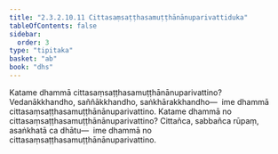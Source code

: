 ```yaml
---
title: "2.3.2.10.11 Cittasaṃsaṭṭhasamuṭṭhānānuparivattiduka"
tableOfContents: false
sidebar:
  order: 3
type: "tipitaka"
basket: "ab"
book: "dhs"
---
```



<DynamicBreadcrumb />

<Division number="1211" book="dhs" bookNo="29" page="239">

<Paragraph number="1907" book="dhs">
Katame dhammā cittasaṃsaṭṭhasamuṭṭhānānuparivattino? Vedanākkhandho, saññākkhandho, saṅkhārakkhandho—  ime dhammā cittasaṃsaṭṭhasamuṭṭhānānuparivattino.
</Paragraph>

</Division>
<Division number="1212" book="dhs" bookNo="29" page="240">

<Paragraph number="1908" book="dhs">
Katame dhammā no cittasaṃsaṭṭhasamuṭṭhānānuparivattino? Cittañca, sabbañca rūpaṃ, asaṅkhatā ca dhātu—  ime dhammā no cittasaṃsaṭṭhasamuṭṭhānānuparivattino.
</Paragraph>
</Division>